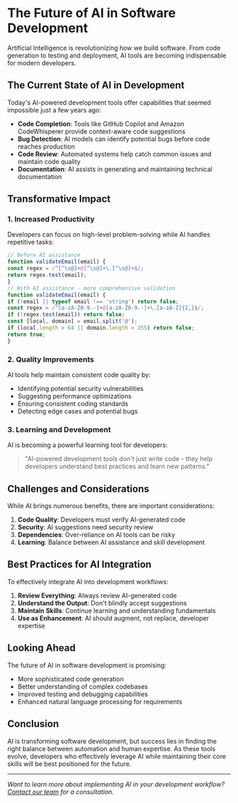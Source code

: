 # The Future of AI in Software Development

Artificial Intelligence is revolutionizing how we build software. From code generation to testing and deployment, AI tools are becoming indispensable for modern developers.

## The Current State of AI in Development

Today's AI-powered development tools offer capabilities that seemed impossible just a few years ago:

- **Code Completion**: Tools like GitHub Copilot and Amazon CodeWhisperer provide context-aware code suggestions
- **Bug Detection**: AI models can identify potential bugs before code reaches production
- **Code Review**: Automated systems help catch common issues and maintain code quality
- **Documentation**: AI assists in generating and maintaining technical documentation

## Transformative Impact

### 1. Increased Productivity

Developers can focus on high-level problem-solving while AI handles repetitive tasks:

```javascript
// Before AI assistance
function validateEmail(email) {
const regex = /^[^\s@]+@[^\s@]+\.[^\s@]+$/;
return regex.test(email);
}
// With AI assistance - more comprehensive validation
function validateEmail(email) {
if (!email || typeof email !== 'string') return false;
const regex = /^[a-zA-Z0-9.-]+@[a-zA-Z0-9.-]+\.[a-zA-Z]{2,}$/;
if (!regex.test(email)) return false;
const [local, domain] = email.split('@');
if (local.length > 64 || domain.length > 255) return false;
return true;
}
```

### 2. Quality Improvements

AI tools help maintain consistent code quality by:

- Identifying potential security vulnerabilities
- Suggesting performance optimizations
- Ensuring consistent coding standards
- Detecting edge cases and potential bugs

### 3. Learning and Development

AI is becoming a powerful learning tool for developers:

> "AI-powered development tools don't just write code - they help developers understand best practices and learn new patterns." 

## Challenges and Considerations

While AI brings numerous benefits, there are important considerations:

1. **Code Quality**: Developers must verify AI-generated code
2. **Security**: AI suggestions need security review
3. **Dependencies**: Over-reliance on AI tools can be risky
4. **Learning**: Balance between AI assistance and skill development

## Best Practices for AI Integration

To effectively integrate AI into development workflows:

1. **Review Everything**: Always review AI-generated code
2. **Understand the Output**: Don't blindly accept suggestions
3. **Maintain Skills**: Continue learning and understanding fundamentals
4. **Use as Enhancement**: AI should augment, not replace, developer expertise

## Looking Ahead

The future of AI in software development is promising:

* More sophisticated code generation
* Better understanding of complex codebases
* Improved testing and debugging capabilities
* Enhanced natural language processing for requirements

## Conclusion

AI is transforming software development, but success lies in finding the right balance between automation and human expertise. As these tools evolve, developers who effectively leverage AI while maintaining their core skills will be best positioned for the future.

---

*Want to learn more about implementing AI in your development workflow? [Contact our team](/get-started) for a consultation.*